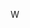 <includeonly><!--

--><div style="text-align: center; border: 1;">[[File:Warning.png|16x16px]] {{i18n
|en=''Following contents may not apply for [[LuaSTG (vanilla)|LuaSTG]] and [[LuaSTG Boost]]''
|zh=''以下内容可能不适用于 [[LuaSTG (vanilla)|LuaSTG]] 和 [[LuaSTG Boost]]''
|ja=''以下の内容は [[LuaSTG (vanilla)|LuaSTG]] と [[LuaSTG Boost]] に適用されません''
}}</div><!--

--></includeonly><noinclude>{{OldEngineWarning}}</noinclude>
